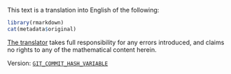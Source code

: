 :::: {.translator-note}
This text is a translation into English of the following:

::: {.original-citation}
```r
library(rmarkdown)
cat(metadata$original)
```
:::

[The translator](https://thosgood.com) takes full responsibility for any errors introduced, and claims no rights to any of the mathematical content herein.

Version: [`GIT_COMMIT_HASH_VARIABLE`](https://github.com/thosgood/translations/commit/GIT_COMMIT_HASH_VARIABLE)
::::